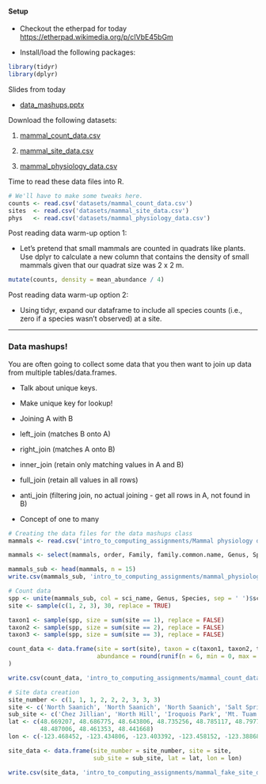 #### Setup

* Checkout the etherpad for today [https://etherpad.wikimedia.org/p/cIVbE45bGm](https://etherpad.wikimedia.org/p/cIVbE45bGm)  

* Install/load the following packages:

```r
library(tidyr)
library(dplyr)
```

Slides from today

* [data_mashups.pptx](data_mashups.pptx)

Download the following datasets:

1. [mammal_count_data.csv](datasets/mammal_count_data.csv)

2. [mammal_site_data.csv](datasets/mammal_fake_site_data.csv)

3. [mammal_physiology_data.csv](mammal_physiology_data.csv)


Time to read these data files into R.

```r
# We'll have to make some tweaks here. 
counts <- read.csv('datasets/mammal_count_data.csv')
sites  <- read.csv('datasets/mammal_site_data.csv')
phys   <- read.csv('datasets/mammal_physiology_data.csv')
```

Post reading data warm-up option 1:

* Let's pretend that small mammals are counted in quadrats like plants. Use dplyr to calculate a new column that contains the density of small mammals given that our quadrat size was 2 x 2 m. 

```r
mutate(counts, density = mean_abundance / 4)
```

Post reading data warm-up option 2:

* Using tidyr, expand our dataframe to include all species counts (i.e., zero if a species wasn't observed) at a site. 


--------------------------------------------------------------------------------

### Data mashups!

You are often going to collect some data that you then want to join up data from multiple tables/data.frames. 


* Talk about unique keys.  

* Make unique key for lookup!

* Joining A with B

- left_join (matches B onto A)

- right_join (matches A onto B)

- inner_join (retain only matching values in A and B) 

- full_join (retain all values in all rows)

- anti_join (filtering join, no actual joining - get all rows in A, not found in B)

* Concept of one to many


```r

# Creating the data files for the data mashups class
mammals <- read.csv('intro_to_computing_assignments/Mammal physiology data.csv')

mammals <- select(mammals, order, Family, family.common.name, Genus, Species, Body.Temperature....C., Body.Mass..g., Basal.Metabolic.Rate..W., Air.temperature..C)

mammals_sub <- head(mammals, n = 15)
write.csv(mammals_sub, 'intro_to_computing_assignments/mammal_physiology_data.csv')

# Count data
spp <- unite(mammals_sub, col = sci_name, Genus, Species, sep = ' ')$sci_name
site <- sample(c(1, 2, 3), 30, replace = TRUE)

taxon1 <- sample(spp, size = sum(site == 1), replace = FALSE)
taxon2 <- sample(spp, size = sum(site == 2), replace = FALSE)
taxon3 <- sample(spp, size = sum(site == 3), replace = FALSE)

count_data <- data.frame(site = sort(site), taxon = c(taxon1, taxon2, taxon3),
                         abundance = round(runif(n = 6, min = 0, max = 20), 0)
)

write.csv(count_data, 'intro_to_computing_assignments/mammal_count_data.csv')

# Site data creation
site_number <- c(1, 1, 1, 2, 2, 2, 3, 3, 3)
site <- c('North Saanich', 'North Saanich', 'North Saanich', 'Salt Spring Island', 'Salt Spring Island', 'Salt Spring Island', 'Victoria', 'Victoria', 'Victoria')
sub_site <- c('Chez Jillian', 'Horth Hill', 'Iroquois Park', 'Mt. Tuam', 'Ruckle Park', 'Mt. Maxwell', 'Mt. Doug', 'Uvic', 'Uplands')
lat <- c(48.669207, 48.686775, 48.643806, 48.735256, 48.785117, 48.797760, 
         48.487006, 48.461353, 48.441668) 
lon <- c(-123.468452, -123.434806, -123.403392, -123.458152, -123.388680, -123.506763, -123.352139, -123.309311, -123.301797)

site_data <- data.frame(site_number = site_number, site = site, 
                        sub_site = sub_site, lat = lat, lon = lon)

write.csv(site_data, 'intro_to_computing_assignments/mammal_fake_site_data.csv')

```
